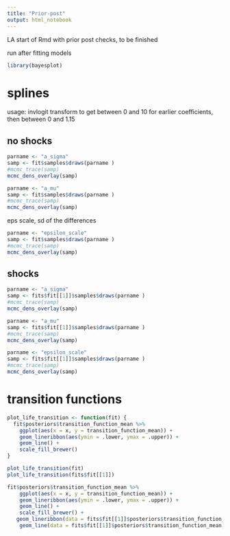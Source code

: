 ```yaml
---
title: "Prior-post"
output: html_notebook
---
```


LA start of Rmd with prior post checks, to be finished 

run after fitting models 
```r
library(bayesplot)
```

# splines 

usage: invlogit transform to get between 0 and 10 for earlier coefficients, then between 0 and 1.15 

## no shocks
```r
parname <- "a_sigma" 
samp <- fit$samples$draws(parname )
#mcmc_trace(samp)
mcmc_dens_overlay(samp)
```

 
```r
parname <- "a_mu" 
samp <- fit$samples$draws(parname )
#mcmc_trace(samp)
mcmc_dens_overlay(samp)
```

eps scale, sd of the differences
```r
parname <- "epsilon_scale" 
samp <- fit$samples$draws(parname )
#mcmc_trace(samp)
mcmc_dens_overlay(samp)
```

## shocks 
```r
parname <- "a_sigma" 
samp <- fits$fit[[1]]$samples$draws(parname )
#mcmc_trace(samp)
mcmc_dens_overlay(samp)
```



    
```r
parname <- "a_mu" 
samp <- fits$fit[[1]]$samples$draws(parname )
#mcmc_trace(samp)
mcmc_dens_overlay(samp)
```


```r
parname <- "epsilon_scale" 
samp <- fits$fit[[1]]$samples$draws(parname )
#mcmc_trace(samp)
mcmc_dens_overlay(samp)
```

# transition functions
```r
plot_life_transition <- function(fit) {
  fit$posteriors$transition_function_mean %>% 
    ggplot(aes(x = x, y = transition_function_mean)) +
    geom_lineribbon(aes(ymin = .lower, ymax = .upper)) +
    geom_line() +
    scale_fill_brewer()
}


```

```r
plot_life_transition(fit)
plot_life_transition(fits$fit[[1]])

```

```r
fit$posteriors$transition_function_mean %>% 
    ggplot(aes(x = x, y = transition_function_mean)) +
    geom_lineribbon(aes(ymin = .lower, ymax = .upper)) +
    geom_line() +
    scale_fill_brewer() +
   geom_lineribbon(data = fits$fit[[1]]$posteriors$transition_function_mean, aes(ymin = .lower, ymax = .upper)) +
    geom_line(data = fits$fit[[1]]$posteriors$transition_function_mean, color = "red") 
```


    
